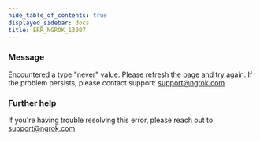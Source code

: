 ```yaml
---
hide_table_of_contents: true
displayed_sidebar: docs
title: ERR_NGROK_13007
---
```


### Message

Encountered a type "never" value. Please refresh the page and try again. If the problem persists, please contact support: support@ngrok.com

<ErrorDetails />

### Further help

If you're having trouble resolving this error, please reach out to [support@ngrok.com](mailto:support@ngrok.com?subject=Help%20with%20ERR_NGROK_13007)
